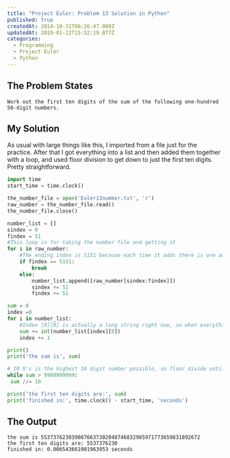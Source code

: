 ```yaml
---
title: "Project Euler: Problem 13 Solution in Python"
published: true
createdAt: 2014-10-31T06:26:47.000Z
updatedAt: 2019-01-22T15:52:19.877Z
categories:
  - Programming
  - Project Euler
  - Python
---
```


## The Problem States

```text
Work out the first ten digits of the sum of the following one-hundred 50-digit numbers.
```

## My Solution

As usual with large things like this, I imported from a file just for the practice. After that I got everything into
a list and then added them together with a loop, and used floor division to get down to just the first ten digits.
Pretty straightforward.

```python
import time
start_time = time.clock()

the_number_file = open('Euler13number.txt', 'r')
raw_number = the_number_file.read()
the_number_file.close()

number_list = []
sindex = 0
findex = 51
#This loop is for taking the number file and getting it
for i in raw_number:
    #The ending index is 5151 because each time it adds there is one added (50 + 1)
    if findex == 5151:
        break
    else:
        number_list.append([raw_number[sindex:findex]])
        sindex += 51
        findex += 51

sum = 0
index =0
for i in number_list:
    #Index [0][0] is actually a long string right now, so when everything converts to integers, it only goes through this list 100 times
    sum += int(number_list[index][0])
    index += 1

print()
print('the sum is', sum)

# 10 9's is the highest 10 digit number possible, so floor divide until I get something lower than that
while sum > 9999999999:
 sum //= 10

print('the first ten digits are:', sum)
print('finished in:', time.clock() - start_time, 'seconds')
```

## The Output

```text
the sum is 5537376230390876637302048746832985971773659831892672
the first ten digits are: 5537376230
finished in: 0.006543661901963953 seconds
```
